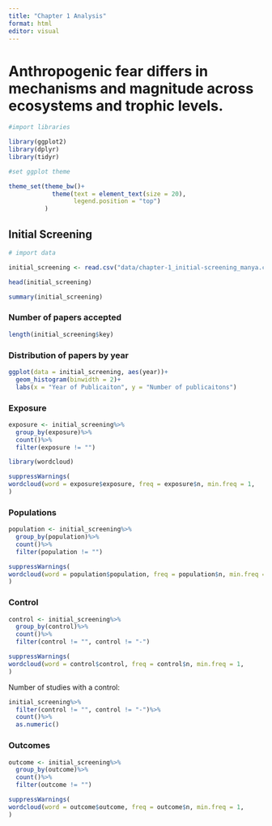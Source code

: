 ---
title: "Chapter 1 Analysis"
format: html
editor: visual
---

# **Anthropogenic fear differs in mechanisms and magnitude across ecosystems and trophic levels.**

```{r}
#import libraries

library(ggplot2)
library(dplyr)
library(tidyr)

#set ggplot theme

theme_set(theme_bw()+
            theme(text = element_text(size = 20),
                  legend.position = "top")
          )

```

## Initial Screening

```{r}
# import data

initial_screening <- read.csv("data/chapter-1_initial-screening_manya.csv")

head(initial_screening)
```

```{r}
summary(initial_screening)
```

### Number of papers accepted

```{r}
length(initial_screening$key)
```

### Distribution of papers by year

```{r fig.height=4.5, fig.width=8}
ggplot(data = initial_screening, aes(year))+
  geom_histogram(binwidth = 2)+
  labs(x = "Year of Publicaiton", y = "Number of publicaitons")
```

### Exposure

```{r fig.height=8, fig.width=8}
exposure <- initial_screening%>%
  group_by(exposure)%>%
  count()%>%
  filter(exposure != "")

library(wordcloud)

suppressWarnings(
wordcloud(word = exposure$exposure, freq = exposure$n, min.freq = 1,           max.words=200, random.order=FALSE, rot.per=0.35,            colors=brewer.pal(8, "Dark2"))
)
```

### Populations

```{r fig.height=8, fig.width=8}
population <- initial_screening%>%
  group_by(population)%>%
  count()%>%
  filter(population != "")

suppressWarnings(
wordcloud(word = population$population, freq = population$n, min.freq = 1,           max.words=200, random.order=FALSE, rot.per=0.35,            colors=brewer.pal(8, "Dark2"))
)
```

### Control

```{r fig.height=8, fig.width=8}
control <- initial_screening%>%
  group_by(control)%>%
  count()%>%
  filter(control != "", control != "-")

suppressWarnings(
wordcloud(word = control$control, freq = control$n, min.freq = 1,           max.words=200, random.order=FALSE, rot.per=0.35,            colors=brewer.pal(8, "Dark2"))
)
```

Number of studies with a control:

```{r fig.height=8, fig.width=8}

initial_screening%>%
  filter(control != "", control != "-")%>%
  count()%>%
  as.numeric()
```

### Outcomes

```{r fig.height=8, fig.width=8}

outcome <- initial_screening%>%
  group_by(outcome)%>%
  count()%>%
  filter(outcome != "")

suppressWarnings(
wordcloud(word = outcome$outcome, freq = outcome$n, min.freq = 1,           max.words=200, random.order=FALSE, rot.per=0.35,            colors=brewer.pal(8, "Dark2"))
)
```
